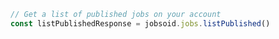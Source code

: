 ```typescript index.ts
// Get a list of published jobs on your account
const listPublishedResponse = jobsoid.jobs.listPublished()
```